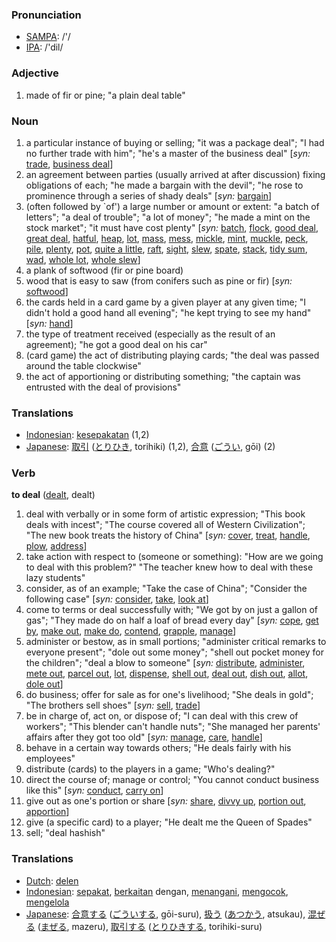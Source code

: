 === Pronunciation ===
*[[w:SAMPA|SAMPA]]: /'/
*[[w:IPA|IPA]]: /'dil/

=== Adjective ===
# made of fir or pine; "a plain deal table"

=== Noun ===
# a particular instance of buying or selling; "it was a package deal"; "I had no further trade with him"; "he's a master of the business deal" [''syn:'' [[trade]], [[business deal]]]
# an agreement between parties (usually arrived at after discussion) fixing obligations of each; "he made a bargain with the devil"; "he rose to prominence through a series of shady deals" [''syn:'' [[bargain]]]
# (often followed by `of') a large number or amount or extent: "a batch of letters"; "a deal of trouble"; "a lot of money"; "he made a mint on the stock market"; "it must have cost plenty" [''syn:'' [[batch]], [[flock]], [[good deal]], [[great deal]], [[hatful]], [[heap]], [[lot]], [[mass]], [[mess]], [[mickle]], [[mint]], [[muckle]], [[peck]], [[pile]], [[plenty]], [[pot]], [[quite a little]], [[raft]], [[sight]], [[slew]], [[spate]], [[stack]], [[tidy sum]], [[wad]], [[whole lot]], [[whole slew]]]
# a plank of softwood (fir or pine board)
# wood that is easy to saw (from conifers such as pine or fir) [''syn:'' [[softwood]]]
# the cards held in a card game by a given player at any given time; "I didn't hold a good hand all evening"; "he kept trying to see my hand" [''syn:'' [[hand]]]
# the type of treatment received (especially as the result of an agreement); "he got a good deal on his car"
# (card game) the act of distributing playing cards; "the deal was passed around the table clockwise"
# the act of apportioning or distributing something; "the captain was entrusted with the deal of provisions"

=== Translations ===
*[[Indonesian]]: [[sepakat|kesepakatan]] (1,2)
*[[Japanese]]: [[取引]] ([[とりひき]], torihiki) (1,2), [[合意]] ([[ごうい]], gōi) (2)


=== Verb ===

'''to deal''' ([[dealt]], dealt)

# deal with verbally or in some form of artistic expression; "This book deals with incest"; "The course covered all of Western Civilization"; "The new book treats the history of China" [''syn:'' [[cover]], [[treat]], [[handle]], [[plow]], [[address]]]
# take action with respect to (someone or something): "How are we going to deal with this problem?" "The teacher knew how to deal with these lazy students" 
# consider, as of an example; "Take the case of China"; "Consider the following case" [''syn:'' [[consider]], [[take]], [[look at]]]
# come to terms or deal successfully with;  "We got by on just a gallon of gas"; "They made do on half a loaf of bread every day" [''syn:'' [[cope]], [[get by]], [[make out]], [[make do]], [[contend]], [[grapple]], [[manage]]]
# administer or bestow, as in small portions; "administer critical remarks to everyone present"; "dole out some money"; "shell out pocket money for the children"; "deal a blow to someone" [''syn:'' [[distribute]], [[administer]], [[mete out]], [[parcel out]], [[lot]], [[dispense]], [[shell out]], [[deal out]], [[dish out]], [[allot]], [[dole out]]]
# do business; offer for sale as for one's livelihood; "She deals in gold"; "The brothers sell shoes" [''syn:'' [[sell]], [[trade]]]
# be in charge of, act on, or dispose of; "I can deal with this crew of workers"; "This blender can't handle nuts"; "She managed her parents' affairs after they got too old" [''syn:'' [[manage]], [[care]], [[handle]]]
# behave in a certain way towards others; "He deals fairly with his employees"
# distribute (cards) to the players in a game; "Who's dealing?"
# direct the course of; manage or control; "You cannot conduct business like this" [''syn:'' [[conduct]], [[carry on]]]
# give out as one's portion or share [''syn:'' [[share]], [[divvy up]], [[portion out]], [[apportion]]]
# give (a specific card) to a player; "He dealt me the Queen of Spades"
# sell; "deal hashish"

=== Translations ===
*[[Dutch]]: [[delen]]
*[[Indonesian]]: [[sepakat]], [[kait|berkaitan]] dengan, [[tangan|menangani]], [[kocok|mengocok]], [[kelola|mengelola]]
*[[Japanese]]: [[合意]]する ([[ごうい]]する, gōi-suru),  [[扱う]] ([[あつかう]], atsukau),  [[混ぜる]] ([[まぜる]], mazeru), [[取引]]する ([[とりひき]]する, torihiki-suru)